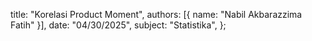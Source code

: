   title: "Korelasi Product Moment",
  authors: [{ name: "Nabil Akbarazzima Fatih" }],
  date: "04/30/2025",
  subject: "Statistika",
};
